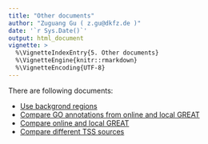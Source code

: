 ```yaml
---
title: "Other documents"
author: "Zuguang Gu ( z.gu@dkfz.de )"
date: '`r Sys.Date()`'
output: html_document
vignette: >
  %\VignetteIndexEntry{5. Other documents}
  %\VignetteEngine{knitr::rmarkdown}
  %\VignetteEncoding{UTF-8}
---
```



There are following documents:

- [Use backgrond regions](https://jokergoo.github.io/rGREAT_suppl/use_background.html)
- [Compare GO annotations from online and local GREAT](https://jokergoo.github.io/rGREAT_suppl/compare_GO.html)
- [Compare online and local GREAT](https://jokergoo.github.io/rGREAT_suppl/compare_online_and_local.html)
- [Compare different TSS sources](https://jokergoo.github.io/rGREAT_suppl/compare_tss.html)
